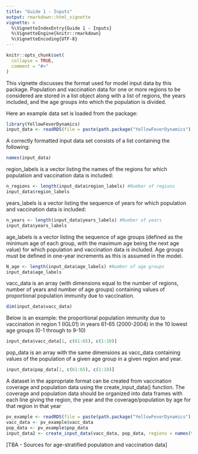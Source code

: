 ```yaml
---
title: "Guide 1 - Inputs"
output: rmarkdown::html_vignette
vignette: >
  %\VignetteIndexEntry{Guide 1 - Inputs}
  %\VignetteEngine{knitr::rmarkdown}
  %\VignetteEncoding{UTF-8}
---
```


```r
knitr::opts_chunk$set(
  collapse = TRUE,
  comment = "#>"
)
```

This vignette discusses the format used for model input data by this package. Population and vaccination data for one or more regions to be considered are stored in a list object along with a list of regions, the years included, and the age groups into which the population is divided.

Here an example data set is loaded from the package:

```r
library(YellowFeverDynamics)
input_data <- readRDS(file = paste(path.package("YellowFeverDynamics"), "/exdata/input_data_example.Rds", sep = ""))
```

A correctly formatted input data set consists of a list containing the following:

```r
names(input_data)
```

region_labels is a vector listing the names of the regions for which population and vaccination data is included:

```r
n_regions <- length(input_data$region_labels) #Number of regions
input_data$region_labels
```

years_labels is a vector listing the sequence of years for which population and vaccination data is included:

```r
n_years <- length(input_data$years_labels) #Number of years
input_data$years_labels
```

age_labels is a vector listing the sequence of age groups (defined as the minimum age of each group, with the maximum age being the next age value) for which population and vaccination data is included. Age groups must be defined in one-year increments as this is assumed in the model.

```r
N_age <- length(input_data$age_labels) #Number of age groups
input_data$age_labels
```

vacc_data is an array (with dimensions equal to the number of regions, number of years and number of age groups) containing values of proportional population immunity due to vaccination.

```r
dim(input_data$vacc_data)
```

Below is an example: the proportional population immunity due to vaccination in region 1 (IGL01) in years 61-65 (2000-2004) in the 10 lowest age groups (0-1 through to 9-10)

```r
input_data$vacc_data[1, c(61:65), c(1:10)]
```

pop_data is an array with the same dimensions as vacc_data containing values of the population of a given age group in a given region and year.

```r
input_data$pop_data[1, c(61:65), c(1:10)]
```

A dataset in the appropriate format can be created from vaccination coverage and population data using the create_input_data() function. The coverage and population data should be organized into data frames with each line giving the region, the year and the coverage/population by age for that region in that year

```r
pv_example <- readRDS(file = paste(path.package("YellowFeverDynamics"), "/exdata/pop_vacc_data_example.Rds", sep = ""))
vacc_data <- pv_example$vacc_data
pop_data <- pv_example$pop_data
input_data2 <- create_input_data(vacc_data, pop_data, regions = names(table(vacc_data$region)), years = as.numeric(names(table(vacc_data$year))))
```

[TBA - Sources for age-stratified population and vaccination data]
